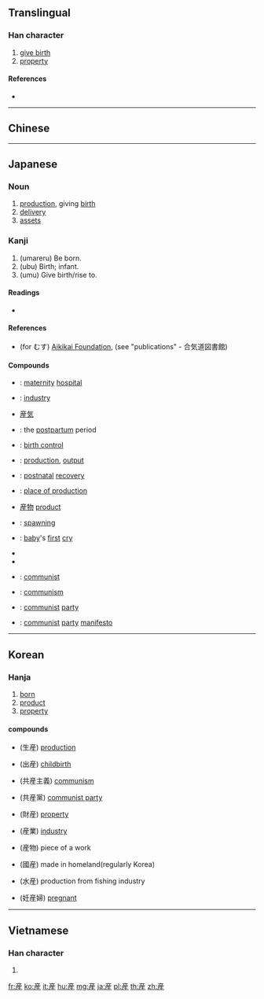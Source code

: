 {{also|产|產}}
==Translingual==
{{Han simplified forms|產|産|产}}

===Han character===
{{Han char|rn=100|rad=生|as=06|sn=11|four=|canj=YHHQM|ids=⿸产生}}

# [[give birth]]
# [[property]] {{qualifier|Japanese}} <!-- I don’t know if this is restricted to Japanese, but it’s found in [[共産]] 'communist' (shared property) and [[不動産]] 'real estate' (non-moving property) -->

====References====
* {{Han ref|kx=0755.111|dkj=21684|hdz=42577.150|uh=7523|ud=29987}}

----

==Chinese==
{{zh-see|產|v}}

----

==Japanese==
===Noun===
{{ja-kanjitab|さん|yomi=on}}
{{ja-noun|さん}}
# [[production]], giving [[birth]]
# [[delivery]]
# [[assets]]
===Kanji===
{{ja-kanji|grade=4|rs=生06|style=s|kyu=產}}

# (umareru) Be born.
# (ubu) Birth; infant.
# (umu) Give birth/rise to.

====Readings====
* {{ja-readings|goon=[[せん]] (sen)|kanon=[[さん]] (san)|kun=[[うまれる]] (umareru), [[うぶ]] (ubu), [[うむ]] (umu), [[むす]] (musu)}}

====References====
* (for むす) [http://www.aikikai.or.jp Aikikai Foundation], (see "publications" - 合気道図書館)

====Compounds====
{{top2}}
* {{ja-r|産院|さんいん}}: [[maternity]] [[hospital]]
* {{ja-r|産業|さんぎょう}}: [[industry]]
* [[産気]]
* {{ja-r|産後|さんご}}: the [[postpartum]] period
* {{ja-r|産児制限|さんじ せいげん}}: [[birth control]]
* {{ja-r|産出|さんしゅつ}}: [[production]], [[output]]
* {{ja-r|産褥|さんじょく}}: [[postnatal]] [[recovery]]
* {{ja-r|産地|さんち}}: [[place of production]]
* [[産物]] [[product]]
* {{ja-r|産卵|さんらん}}: [[spawning]]
* {{ja-r|産声|うぶごえ}}: [[baby]]'s [[first]] [[cry]]
{{mid2}}
* {{ja-r|流産|りゅうざん}}
* {{ja-r|日産|にっさん}}
* {{ja-r|共産|きょうさん}}: [[communist]]
* {{ja-r|共産主義|きょうさんしゅぎ}}: [[communism]]
* {{ja-r|共産党|きょうさんとう}}: [[communist]] [[party]]
* {{ja-r|共産党宣言|きょうさんとう せんげん}}: [[communist]] [[party]] [[manifesto]]
{{bottom}}

----

==Korean==

===Hanja===
{{ko-hanja|hangeul=[[산]]|eumhun=|rv=san|mr=san|y=san}}

# [[born]]
# [[product]]
# [[property]]

====compounds====
* {{l|ko|생산}}(生産) [[production]]
* {{l|ko|출산}}(出産) [[childbirth]]
* {{l|ko|공산주의}}(共産主義) [[communism]]
* {{l|ko|공산당}}(共産黨) [[communist party]]
* {{l|ko|재산}}(財産) [[property]]
* {{l|ko|산업}}(産業) [[industry]]
* {{l|ko|산물}}(産物) piece of a work
* {{l|ko|국산}}(國産) made in homeland(regularly Korea)
* {{l|ko|수산}}(水産) production from fishing industry
* {{l|ko|임산부}}(妊産婦) [[pregnant]]
----

==Vietnamese==

===Han character===
{{vi-hantu|[[sản]]|rs=生06}}

# {{defn|lang=vi|sort=生06}}

[[fr:産]]
[[ko:産]]
[[it:産]]
[[hu:産]]
[[mg:産]]
[[ja:産]]
[[pl:産]]
[[th:産]]
[[zh:産]]